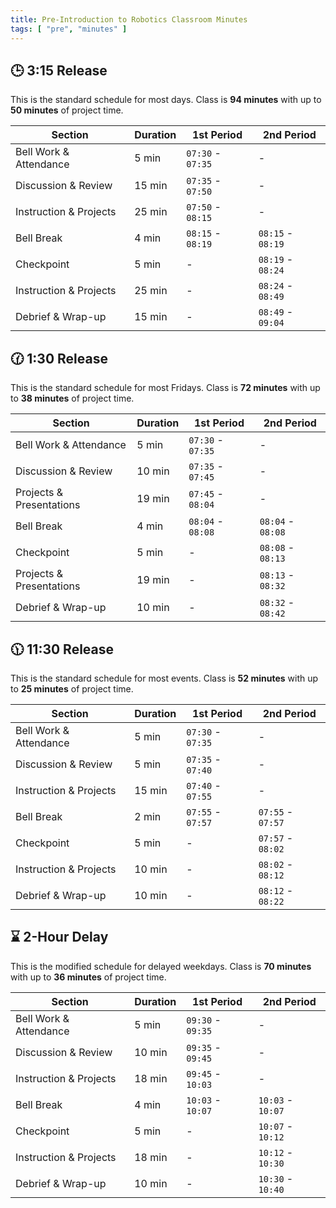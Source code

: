 ```yaml
---
title: Pre-Introduction to Robotics Classroom Minutes
tags: [ "pre", "minutes" ]
---
```


## 🕒 3:15 Release

This is the standard schedule for most days. Class is **94 minutes** with up to **50 minutes** of project time.

<table>
  <thead>
    <tr>
      <th>Section</th>
      <th>Duration</th>
      <th>1st Period</th>
      <th>2nd Period</th>
    </tr>
  </thead>
  <tbody>
    <tr className="hover:bg-base-200">
      <td>Bell Work & Attendance</td>
      <td>5 min</td>
      <td><code>07:30</code> - <code>07:35</code></td>
      <td className="text-center">-</td>
    </tr>
    <tr className="hover:bg-base-200">
      <td>Discussion & Review</td>
      <td>15 min</td>
      <td><code>07:35</code> - <code>07:50</code></td>
      <td className="text-center">-</td>
    </tr>
    <tr className="hover:bg-base-200">
      <td>Instruction & Projects</td>
      <td>25 min</td>
      <td><code>07:50</code> - <code>08:15</code></td>
      <td className="text-center">-</td>
    </tr>
    <tr className="hover:bg-base-200">
      <td>Bell Break</td>
      <td>4 min</td>
      <td><code>08:15</code> - <code>08:19</code></td>
      <td><code>08:15</code> - <code>08:19</code></td>
    </tr>
    <tr className="hover:bg-base-200">
      <td>Checkpoint</td>
      <td>5 min</td>
      <td className="text-center">-</td>
      <td><code>08:19</code> - <code>08:24</code></td>
    </tr>
    <tr className="hover:bg-base-200">
      <td>Instruction & Projects</td>
      <td>25 min</td>
      <td className="text-center">-</td>
      <td><code>08:24</code> - <code>08:49</code></td>
    </tr>
    <tr className="hover:bg-base-200">
      <td>Debrief & Wrap-up</td>
      <td>15 min</td>
      <td className="text-center">-</td>
      <td><code>08:49</code> - <code>09:04</code></td>
    </tr>
  </tbody>
</table>

## 🕜 1:30 Release
This is the standard schedule for most Fridays. Class is **72 minutes** with up to **38 minutes** of project time.
<table>
  <thead>
    <tr>
      <th>Section</th>
      <th>Duration</th>
      <th>1st Period</th>
      <th>2nd Period</th>
    </tr>
  </thead>
  <tbody>
    <tr className="hover:bg-base-200">
      <td>Bell Work & Attendance</td>
      <td>5 min</td>
      <td><code>07:30</code> - <code>07:35</code></td>
      <td className="text-center">-</td>
    </tr>
    <tr className="hover:bg-base-200">
      <td>Discussion & Review</td>
      <td>10 min</td>
      <td><code>07:35</code> - <code>07:45</code></td>
      <td className="text-center">-</td>
    </tr>
    <tr className="hover:bg-base-200">
      <td>Projects & Presentations</td>
      <td>19 min</td>
      <td><code>07:45</code> - <code>08:04</code></td>
      <td className="text-center">-</td>
    </tr>
    <tr className="hover:bg-base-200">
      <td>Bell Break</td>
      <td>4 min</td>
      <td><code>08:04</code> - <code>08:08</code></td>
      <td><code>08:04</code> - <code>08:08</code></td>
    </tr>
    <tr className="hover:bg-base-200">
      <td>Checkpoint</td>
      <td>5 min</td>
      <td className="text-center">-</td>
      <td><code>08:08</code> - <code>08:13</code></td>
    </tr>
    <tr className="hover:bg-base-200">
      <td>Projects & Presentations</td>
      <td>19 min</td>
      <td className="text-center">-</td>
      <td><code>08:13</code> - <code>08:32</code></td>
    </tr>
    <tr className="hover:bg-base-200">
      <td>Debrief & Wrap-up</td>
      <td>10 min</td>
      <td className="text-center">-</td>
      <td><code>08:32</code> - <code>08:42</code></td>
    </tr>
  </tbody>
</table>

## 🕦 11:30 Release
This is the standard schedule for most events. Class is **52 minutes** with up to **25 minutes** of project time.

<table>
  <thead>
    <tr>
      <th>Section</th>
      <th>Duration</th>
      <th>1st Period</th>
      <th>2nd Period</th>
    </tr>
  </thead>
  <tbody>
    <tr className="hover:bg-base-200">
      <td>Bell Work & Attendance</td>
      <td>5 min</td>
      <td><code>07:30</code> - <code>07:35</code></td>
      <td className="text-center">-</td>
    </tr>
    <tr className="hover:bg-base-200">
      <td>Discussion & Review</td>
      <td>5 min</td>
      <td><code>07:35</code> - <code>07:40</code></td>
      <td className="text-center">-</td>
    </tr>
    <tr className="hover:bg-base-200">
      <td>Instruction & Projects</td>
      <td>15 min</td>
      <td><code>07:40</code> - <code>07:55</code></td>
      <td className="text-center">-</td>
    </tr>
    <tr className="hover:bg-base-200">
      <td>Bell Break</td>
      <td>2 min</td>
      <td><code>07:55</code> - <code>07:57</code></td>
      <td><code>07:55</code> - <code>07:57</code></td>
    </tr>
    <tr className="hover:bg-base-200">
      <td>Checkpoint</td>
      <td>5 min</td>
      <td className="text-center">-</td>
      <td><code>07:57</code> - <code>08:02</code></td>
    </tr>
    <tr className="hover:bg-base-200">
      <td>Instruction & Projects</td>
      <td>10 min</td>
      <td className="text-center">-</td>
      <td><code>08:02</code> - <code>08:12</code></td>
    </tr>
    <tr className="hover:bg-base-200">
      <td>Debrief & Wrap-up</td>
      <td>10 min</td>
      <td className="text-center">-</td>
      <td><code>08:12</code> - <code>08:22</code></td>
    </tr>
  </tbody>
</table>

## ⌛ 2-Hour Delay
This is the modified schedule for delayed weekdays. Class is **70 minutes** with up to **36 minutes** of project time.

<table>
  <thead>
    <tr>
      <th>Section</th>
      <th>Duration</th>
      <th>1st Period</th>
      <th>2nd Period</th>
    </tr>
  </thead>
  <tbody>
    <tr className="hover:bg-base-200">
      <td>Bell Work & Attendance</td>
      <td>5 min</td>
      <td><code>09:30</code> - <code>09:35</code></td>
      <td className="text-center">-</td>
    </tr>
    <tr className="hover:bg-base-200">
      <td>Discussion & Review</td>
      <td>10 min</td>
      <td><code>09:35</code> - <code>09:45</code></td>
      <td className="text-center">-</td>
    </tr>
    <tr className="hover:bg-base-200">
      <td>Instruction & Projects</td>
      <td>18 min</td>
      <td><code>09:45</code> - <code>10:03</code></td>
      <td className="text-center">-</td>
    </tr>
    <tr className="hover:bg-base-200">
      <td>Bell Break</td>
      <td>4 min</td>
      <td><code>10:03</code> - <code>10:07</code></td>
      <td><code>10:03</code> - <code>10:07</code></td>
    </tr>
    <tr className="hover:bg-base-200">
      <td>Checkpoint</td>
      <td>5 min</td>
      <td className="text-center">-</td>
      <td><code>10:07</code> - <code>10:12</code></td>
    </tr>
    <tr className="hover:bg-base-200">
      <td>Instruction & Projects</td>
      <td>18 min</td>
      <td className="text-center">-</td>
      <td><code>10:12</code> - <code>10:30</code></td>
    </tr>
    <tr className="hover:bg-base-200">
      <td>Debrief & Wrap-up</td>
      <td>10 min</td>
      <td className="text-center">-</td>
      <td><code>10:30</code> - <code>10:40</code></td>
    </tr>
  </tbody>
</table>